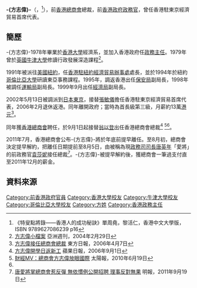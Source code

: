 '''-{方志偉}-'''（{{lang-en|'''Alex Fong Chi-wai'''}}，{{bd|1956年|10月23日}}<ref>《特叟點將錄——香港人的成功秘訣》單周堯，黎活仁，香港中文大學版，ISBN 9789627086239 p16</ref>），前[[香港總商會|香港總商會]]總裁，前[[香港政府|香港政府]][[政務官|政務官]]，曾任香港駐東京經濟貿易首席代表。

==簡歷==
-{方志偉}-1978年畢業於[[香港大學|香港大學]]經濟系，並加入香港政府任[[政務主任|政務主任]]。1979年曾於[[英國|英國]][[牛津大學|牛津大學]]修讀行政發展深造課程<ref>[http://www.yzzk.com/cfm/Content_Archive.cfm?Channel=aw&Path=3104626231/09aw4b.cfm 方志偉小檔案] {{Wayback|url=http://www.yzzk.com/cfm/Content_Archive.cfm?Channel=aw&Path=3104626231%2F09aw4b.cfm |date=20190917231313 }} 亞洲週刊，2004年2月29日</ref>。

1991年被派往[[美國|美國]][[紐約|紐約]]，任[[香港駐紐約經濟貿易辦事處|香港駐紐約經濟貿易辦事處]]處長，並於1994年於紐約[[哥倫比亞大學|哥倫比亞大學]]研讀東亞事務課程。1995年，調返香港出任[[保安局_(香港)|保安局]]副局長，1998年被調任[[運輸局|運輸局]]副局長。1999年9月出任[[經濟局|經濟局]]副局長。

2002年5月13日被調派到[[日本|日本]][[東京|東京]]，接替[[張敏儀|張敏儀]]擔任香港駐東京經濟貿易首席代表，2006年2月退休返港。同年離開政府；當時為首長級第三級，月薪約13萬[[港元|港元]]<ref name="ori1">[http://news.sina.com.hk/cgi-bin/nw/show.cgi/2/1/1/178804/1.html 方志偉接任總商會總裁]{{Dead link|date=2019年11月 |bot=InternetArchiveBot |fix-attempted=yes }} 東方日報，2006年4月7日</ref>。

同年獲[[香港總商會|香港總商會]]聘任，於9月1日起接替[[翁以登|翁以登]]出任香港總商會總裁<ref>[http://hk.apple.nextmedia.com/template/apple/art_main.php?iss_id=20060901&sec_id=15307&art_id=6273265 方志偉開學日返新工] 蘋果日報，2006年9月1日</ref>
<ref>[http://the-sun.on.cc/cnt/finance/20100619/00434_083.html 財經MV：總商會方志偉放眼國際] {{Wayback|url=http://the-sun.on.cc/cnt/finance/20100619/00434_083.html |date=20190921061827 }} 太陽報，2010年6月19日</ref><ref name="ori1"/>。

2011年7月，香港總商會公布-{方志偉}-將於年底前提早離任。至8月初，總商會決定提早解約，把離任日期提前至8月5日，由被稱為現[[政務司司長|政務司司長]][[唐英年|唐英年]]「愛將」的前政務官[[袁莎妮|袁莎妮]]接任總裁<ref>[http://www.mpfinance.com/htm/Finance/20110919/News/ea_gaa1.htm 唐愛將掌總商會惹反彈 無依慣例公開招聘 理事反對無果] {{Wayback|url=http://www.mpfinance.com/htm/Finance/20110919/News/ea_gaa1.htm |date=20111010195533 }} 明報，2011年9月19日</ref>。-{方志偉}-被提早解約後，獲總商會一筆過支付直至2011年12月的薪金。

==資料來源==
{{references}}

{{s-start}}
{{s-npo|is}}
{{s-bef | before=[[翁以登|翁以登]]}}
{{s-ttl | title=[[香港總商會|香港總商會]]總裁 | years=2006年9月1日－2011年8月5日}}
{{s-aft | after=[[袁莎妮|袁莎妮]]}}
{{s-end}}

{{DEFAULTSORT: Fong, Chi-wai}}
[[Category:前香港政府官員|Category:前香港政府官員]]
[[Category:香港大學校友|Category:香港大學校友]]
[[Category:牛津大學校友|Category:牛津大學校友]]
[[Category:哥倫比亞大學校友|Category:哥倫比亞大學校友]]
[[Category:方姓|Category:方姓]]
[[Category:香港政務主任|Category:香港政務主任]]